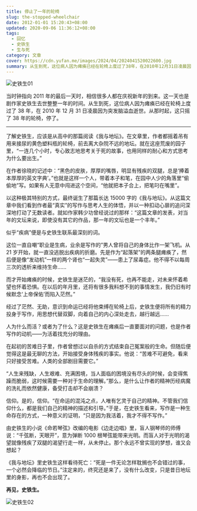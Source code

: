 ```yaml
---
title: 停止了一年的轮椅
slug: the-stopped-wheelchair
date: 2012-01-01 15:20:43+08:00
updated: 2020-09-06 11:36:12+08:00
tags:
  - 回忆
  - 史铁生
  - 生与死
category: 文章
cover: https://cdn.yufan.me/images/2024/04/2024041520022600.jpg
summary: 从生到死，这位病人因为瘫痪已经在轮椅上度过了38年，在2010年12月31日凌晨因为突发脑溢血逝世。从那时起，这只摇了38年的轮椅，停了。
---
```


![史铁生01](https://cdn.yufan.me/images/2024/04/2024041520054100.jpg)

<MusicPlayer netease={28285910} />

当时钟指向 2011 年的最后一天时，相信很多人都在庆祝新年的到来。这一天也是剧作家史铁生去世整整一年的时间。从生到死，这位病人因为瘫痪已经在轮椅上度过了 38 年，在 2010 年 12 月 31 日凌晨因为突发脑溢血逝世。从那时起，这只摇了 38 年的轮椅，停了。

---

了解史铁生，应该是从高中的那篇阅读《我与地坛》。在文章里，作者都摇着吊有用来接尿的黄色塑料瓶的轮椅，前去离大杂院不远的地坛。就在这座荒废的园子里，“一连几个小时，专心致志地思考关于死的故事，也用同样的耐心和方式思考为什么要出生。”

在作者徐晓的记述中：“黑色的皮肤，厚厚的嘴唇，明显有残疾的双腿，总是‘捧着本厚厚的英文字典’。”也就是这样一个人，带着本子和笔，在园中人少的角落里“偷偷地”写。如果有人无意中闯进这个空间，“他就把本子合上，把笔叼在嘴里”。

以这种极其特别的方式，最终诞生了那篇长达 15000 字的《我与地坛》。从这篇文章中我们看到作者最“真实”的写作与思考人生的体悟，并以一种扣动心扉的追问深深地打动了无数读者。就如作家韩少功曾经说过的那样：“这篇文章的发表，对当年的文坛来说，即使没有其它的作品，那一年的文坛也是一个丰年。”

似乎“疾病”便是与史铁生联系最深刻的词。

这位一直自嘲“职业是生病，业余是写作的”男人曾将自己的身体比作一架飞机。从 21 岁开始，就一直没逃脱出疾病的折磨。先是作为“起落架”的两条腿瘫痪了，然后便是像“发动机”一样的两个肾也“一起失灵”——患上了尿毒症。他不得不以每周三次的透析来维持生命……

而才开始瘫痪的时候，史铁生是迷茫的，“我没有死，也再不能走，对未来怀着希望也怀着恐惧。在以后的年月里，还将有很多我料想不到的事情发生，我仍旧有时候默念‘上帝保佑’而陷入茫然。”

经过了茫然、无助，意识到命运已经将他束缚在轮椅上后，史铁生便将所有的精力投身于写作，用思想代替双脚，向着自己的内心深处走去，越行越远……

人为什么而活？或者为了什么？这是史铁生在瘫痪后一直要面对的问题，也是作者写作的动机——为活着找充分的理由。

在起初的苦难日子里，作者曾想过以自杀的方式结束自己冤案般的生命。但随后便觉得这是最无聊的方法，开始接受身体残疾的事实。他说：“苦难不可避免，看来只好接受苦难。人类的全部剧目需要它。”

“人生来残缺，人生艰难、充满困境，当人面临的困境没有尽头的时候，会变得焦躁而脆弱，这时候需要一种对于生命的理解。”那么，是什么让作者的精神历经病魔的洗礼而依然健康，备受打击却不会崩溃？

信仰。是的，信仰。“在命运的混沌之点，人唯有乞灵于自己的精神。不管我们信仰什么，都是我们自己的精神的描述和引导。”于是，在史铁生看来，写作是一种生命存在的方式，一种意义的证明，“只是因为我活着，我才不得不写作。”

由史铁生的小说《命若琴弦》改编的电影《边走边唱》里，盲人钢琴师的师傅说：“千弦断，天眼开”，意为弹断 1000 根琴弦能带来光明。而盲人对于光明的渴望就像残疾了双腿的渴望行走一样，从未停止。那个永远不曾实现的梦想，谁又会想起？

《我与地坛》里史铁生这样看待死亡：“死是一件无论怎样耽搁也不会错过的事，一个必然会降临的节日。”注定来的，终究还是来了，没有什么改变，只是昔日地坛里的身影，再也不会出现了。

**再见，史铁生。**

![史铁生02](https://cdn.yufan.me/images/2024/04/2024041520111500.jpg)
